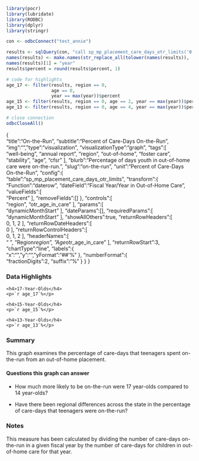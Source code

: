 ```r
library(pocr)
library(lubridate)
library(RODBC)
library(dplyr)
library(stringr)

con <- odbcConnect("test_annie")

results <- sqlQuery(con, "call sp_mp_placement_care_days_otr_limits('0')")
names(results) <- make.names(str_replace_all(tolower(names(results)), '\\(|\\)', ''))
names(results)[1] = "year"
results$percent = round(results$percent, 1)

# code for highlights
age_17 <- filter(results, region == 0,
                 age == 0,
                 year == max(year))$percent
age_15 <- filter(results, region == 0, age == 2, year == max(year))$percent
age_13 <- filter(results, region == 0, age == 4, year == max(year))$percent

# close connection
odbcCloseAll()

```
{  
   "title":"On-the-Run",
   "subtitle":"Percent of Care-Days On-the-Run",
   "img":"",
   "type":"visualization",
   "visualizationType":"graph",
   "tags":[  
      "well-being",
      "annual report",
      "region",
      "out-of-home",
      "foster care",
      "stability",
      "age",
      "cfsr"
   ],
   "blurb":"Percentage of days youth in out-of-home care were on-the-run.",
   "slug":"on-the-run",
   "unit":"Percent of Care-Days On-the-Run",
   "config":{  
      "table":"sp_mp_placement_care_days_otr_limits",
      "transform":{  
         "Function":"daterow",
         "dateField":"Fiscal Year/Year in Out-of-Home Care",
         "valueFields":[  
            "Percent"
         ],
         "removeFields":[]
      },
      "controls":[  
         "region",
         "otr_age_in_care"
      ],
      "params":[  
         "dynamicMonthStart"
      ],
      "dateParams":[],
      "requiredParams":[  
         "dynamicMonthStart"
      ],
      "showAllOthers":true,
      "returnRowHeaders":[  
         0,
         1,
         2
      ],
      "returnRowDateHeaders":[  
         0
      ],
      "returnRowControlHeaders":[  
         0,
         1,
         2
      ],
      "headerNames":[  
         "&nbsp;",
         "Region*region",
         "Age*otr_age_in_care"
      ],
      "returnRowStart":3,
      "chartType":"line",
      "labels":{  
         "x":"",
         "y":"",
         "yFormat":"##'%"
      },
      "numberFormat":{  
         "fractionDigits":2,
         "suffix":"%"
      }
   }
}

### Data Highlights

<div class="stat">
    <h4>17-Year-Olds</h4>
    <p>`r age_17`%</p>
</div>

<div class="stat">
    <h4>15-Year-Olds</h4>
    <p>`r age_15`%</p>
</div>

<div class="stat">
    <h4>13-Year-Olds</h4>
    <p>`r age_13`%</p>
</div>

### Summary

This graph examines the percentage of care-days that teenagers spent on-the-run from an out-of-home placement.

#### Questions this graph can answer

- How much more likely to be on-the-run were 17 year-olds compared to 14 year-olds?

- Have there been regional differences across the state in the percentage of care-days that teenagers were on-the-run? 

### Notes

This measure has been calculated by dividing the number of care-days on-the-run in a given fiscal year by the number of care-days for children in out-of-home care for that year. 


